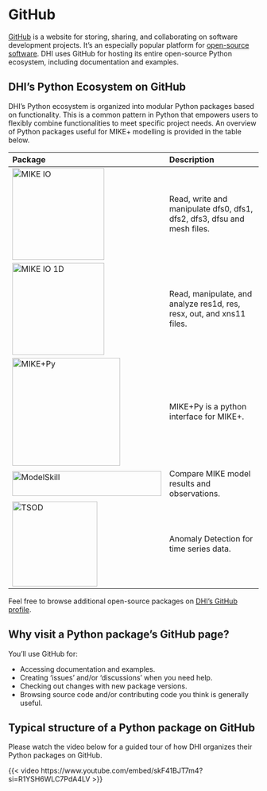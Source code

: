 # GitHub

[GitHub](https://github.com/) is a website for storing, sharing, and collaborating on software development projects. It's an especially popular platform for [open-source software](https://en.wikipedia.org/wiki/Open-source_software). DHI uses GitHub for hosting its entire open-source Python ecosystem, including documentation and examples.

## DHI's Python Ecosystem on GitHub

DHI's Python ecosystem is organized into modular Python packages based on functionality. This is a common pattern in Python that empowers users to flexibly combine functionalities to meet specific project needs. An overview of Python packages useful for MIKE+ modelling is provided in the table below.

| Package | Description |
|:--------------------------------|:--------------------------------------|
| [![MIKE IO](/images/logos\MIKE-IO-Logo-Pos-RGB-nomargin.png){width="185"}](https://github.com/DHI/mikeio) | Read, write and manipulate dfs0, dfs1, dfs2, dfs3, dfsu and mesh files. |
| [![MIKE IO 1D](/images/logos\MIKE-IO-1D-Logo-Pos-RGB-nomargin.png){width="185"}](https://github.com/DHI/mikeio1d) | Read, manipulate, and analyze res1d, res, resx, out, and xns11 files. |
| [![MIKE+Py](/images/logos\mikeplus-py.png){width="217"}](https://github.com/DHI/mikepluspy) | MIKE+Py is a python interface for MIKE+. |
| [![ModelSkill](/images/logos\modelskill.png){width="300" height="50"}](https://github.com/DHI/modelskill) | Compare MIKE model results and observations. |
| [![TSOD](/images/logos\tsod.png){width="171"}](https://github.com/DHI/tsod) | Anomaly Detection for time series data. |

Feel free to browse additional open-source packages on [DHI's GitHub profile](https://github.com/DHI).

## Why visit a Python package's GitHub page?

You'll use GitHub for:

* Accessing documentation and examples.
* Creating 'issues' and/or 'discussions' when you need help.
* Checking out changes with new package versions.
* Browsing source code and/or contributing code you think is generally useful.

## Typical structure of a Python package on GitHub

Please watch the video below for a guided tour of how DHI organizes their Python packages on GitHub.

{{< video https://www.youtube.com/embed/skF41BJT7m4?si=R1YSH6WLC7PdA4LV >}}